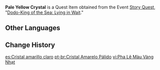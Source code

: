 {{Item Infobox
|id           = 100820
|image        = Item Pale Yellow Crystal.png
|type         = Quest Items
|description  = A crystal chunk that is pale yellow all over, beauteous as the swaying leaves of fall.
|source1      = [[Dodo-King of the Sea: Lying in Wait]]
}}'''Pale Yellow Crystal''' is a Quest Item obtained from the Event [[Story Quest]], "[[Dodo-King of the Sea: Lying in Wait]]."

==Other Languages==
{{Other Languages
|default_hidden = 1
|en      = Pale Yellow Crystal
|zhs     = 浅黄色的水晶
|zhs_rm  = Qiǎn Huángsè de Shuǐjīng
|zht     = 淺黃色的水晶
|zht_rm  = Qiǎn Huángsè de Shuǐjīng
|ja      = 鬱金の水晶
|ja_rm   = Ukon no Suishou
|ko      = 연노란빛 수정
|ko_rm   = Yeon-noranbit Sujeong
|es      = Cristal amarillo claro
|fr      = Cristal jaune clair
|ru      = Светло-жёлтый кристалл
|th      = Crystal สีเหลืองอ่อน
|th_rm   = 
|vi      = Pha Lê Màu Vàng Nhạt
|de      = Gelblicher Kristall
|id      = Kristal Kuning Muda
|pt      = Cristal Amarelo Pálido
|tr      = Sarı Kristal
|it      = Cristallo giallo chiaro
}}

==Change History==
{{Change History|1.6}}

[[es:Cristal amarillo claro]]
[[pt-br:Cristal Amarelo Pálido]]
[[vi:Pha Lê Màu Vàng Nhạt]]
